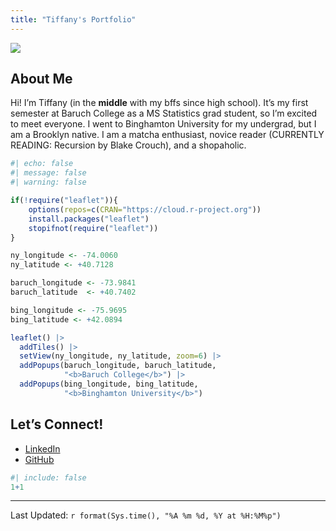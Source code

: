 ```yaml
---
title: "Tiffany's Portfolio"
---
```

![](ME.jpeg)

## About Me

Hi! I'm Tiffany (in the **middle** with my bffs since high school). It's my first semester at Baruch College as a MS Statistics grad student, so I'm excited to meet everyone. I went to Binghamton University for my undergrad, but I am a Brooklyn native. I am a matcha enthusiast, novice reader (CURRENTLY READING: Recursion by Blake Crouch), and a shopaholic. 

```r
#| echo: false
#| message: false
#| warning: false

if(!require("leaflet")){
    options(repos=c(CRAN="https://cloud.r-project.org"))
    install.packages("leaflet")
    stopifnot(require("leaflet"))
}

ny_longitude <- -74.0060
ny_latitude <- +40.7128

baruch_longitude <- -73.9841
baruch_latitude  <- +40.7402

bing_longitude <- -75.9695
bing_latitude <- +42.0894

leaflet() |>
  addTiles() |>
  setView(ny_longitude, ny_latitude, zoom=6) |>
  addPopups(baruch_longitude, baruch_latitude, 
            "<b>Baruch College</b>") |>
  addPopups(bing_longitude, bing_latitude, 
            "<b>Binghamton University</b>")
```

## Let's Connect!
* [LinkedIn](https://www.linkedin.com/in/tiffany-ng-02bab3254/)
* [GitHub](https://github.com/tiffany-ngli)

```r
#| include: false
1+1
```
--------------
Last Updated: `r format(Sys.time(), "%A %m %d, %Y at %H:%M%p")`


